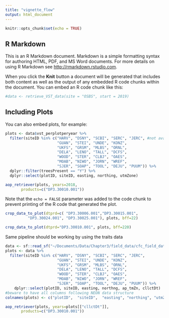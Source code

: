 ```yaml
---
title: "vignette_flow"
output: html_document
---
```


```r
knitr::opts_chunk$set(echo = TRUE)
```

## R Markdown

This is an R Markdown document. Markdown is a simple formatting syntax for authoring HTML, PDF, and MS Word documents. For more details on using R Markdown see <http://rmarkdown.rstudio.com>.

When you click the **Knit** button a document will be generated that includes both content as well as the output of any embedded R code chunks within the document. You can embed an R code chunk like this:

```r
#data <- retrieve_VST_data(site = "OSBS", start = 2019)
```

## Including Plots

You can also embed plots, for example:

```r
plots <- data$vst_perplotperyear %>% 
  filter(siteID %in% c("HARV", "DSNY", "SCBI", "SERC", "JERC", #not available for 2018
                       "GUAN", "STEI", "UNDE", "KONZ",
                       "UKFS", "GRSM", "MLBS", "ORNL",
                       "DELA", "LENO", "TALL", "DCFS",
                       "WOOD", "STER", "CLBJ", "OAES",
                       "MOAB", "NIWO", "JORN", "WREF", 
                       "SJER", "SOAP", "TOOL", "DEJU", "PUUM")) %>%
  dplyr::filter(treesPresent == "Y") %>%
  dplyr::select(plotID, siteID, easting, northing, utmZone)
```
```r
aop_retriever(plots, years=2018,
       products=c("DP3.30010.001"))
```

Note that the `echo = FALSE` parameter was added to the code chunk to prevent printing of the R code that generated the plot.

```r
crop_data_to_plot(dtprd=c( "DP3.30006.001","DP3.30015.001", 
          "DP3.30024.001", "DP3.30025.001"), plots, bff=22)

crop_data_to_plot(dtprd="DP3.30010.001", plots, bff=220)
```


Same pipeline should be working by using the traits data

```r
data <- sf::read_sf("~/Documents/Data/Chapter3/field_data/cfc_field_data.shp") %>% data.frame
plots <- data %>% 
  filter(siteID %in% c("HARV", "DSNY", "SCBI", "SERC", "JERC",
                       "GUAN", "STEI", "UNDE", "KONZ",
                       "UKFS", "GRSM", "MLBS", "ORNL",
                       "DELA", "LENO", "TALL", "DCFS",
                       "WOOD", "STER", "CLBJ", "OAES",
                       "MOAB", "NIWO", "JORN", "WREF", 
                       "SJER", "SOAP", "TOOL", "DEJU", "PUUM")) %>%
    dplyr::select(plotID, siteID, easting, northng, ap_tmZn, cllctDt)
#beware to have all columns following NEON data structure
colnames(plots) <- c("plotID",  "siteID",  "easting", "northing", "utmZone", "cllctDt")
```

```r
aop_retriever(plots, years=plots[["cllctDt"]],
       products=c("DP3.30010.001"))
```






